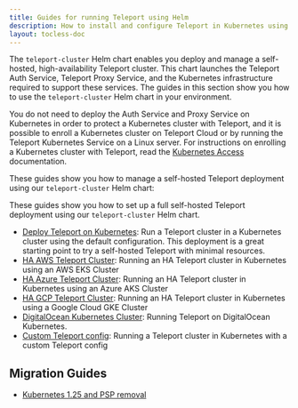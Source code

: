 ```yaml
---
title: Guides for running Teleport using Helm
description: How to install and configure Teleport in Kubernetes using Helm
layout: tocless-doc
---
```


The `teleport-cluster` Helm chart enables you deploy and manage a self-hosted,
high-availability Teleport cluster. This chart launches the Teleport Auth
Service, Teleport Proxy Service, and the Kubernetes infrastructure required to
support these services. The guides in this section show you how to use the
`teleport-cluster` Helm chart in your environment.

You do not need to deploy the Auth Service and Proxy Service on Kubernetes in
order to protect a Kubernetes cluster with Teleport, and it is possible to
enroll a Kubernetes cluster on Teleport Cloud or by running the Teleport
Kubernetes Service on a Linux server. For instructions on enrolling a Kubernetes
cluster with Teleport, read the [Kubernetes
Access](../../../enroll-resources/kubernetes-access/introduction.mdx) documentation.

These guides show you how to manage a self-hosted Teleport deployment using our
`teleport-cluster` Helm chart:

These guides show you how to set up a full self-hosted Teleport deployment using
our `teleport-cluster` Helm chart.

- [Deploy Teleport on Kubernetes](kubernetes-cluster.mdx): Run a Teleport cluster in a Kubernetes cluster using
  the default configuration. This deployment is a great starting point to try a self-hosted 
  Teleport with minimal resources. 
- [HA AWS Teleport Cluster](aws.mdx): Running an HA Teleport cluster in Kubernetes using an AWS EKS Cluster
- [HA Azure Teleport Cluster](azure.mdx): Running an HA Teleport cluster in Kubernetes using an Azure AKS Cluster
- [HA GCP Teleport Cluster](gcp.mdx): Running an HA Teleport cluster in Kubernetes using a Google Cloud GKE Cluster
- [DigitalOcean Kubernetes Cluster](digitalocean.mdx):
  Running Teleport on DigitalOcean Kubernetes.
- [Custom Teleport config](custom.mdx): Running a Teleport cluster in Kubernetes with a custom Teleport config

## Migration Guides

- [Kubernetes 1.25 and PSP removal](migration-kubernetes-1-25-psp.mdx)

